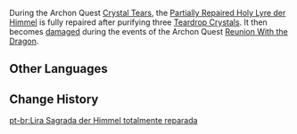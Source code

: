 {{Item Infobox
|id           = 100163
|type         = Quest Items
|description  = A treasure that once belonged to Barbatos, the Anemo Archon, which has been restored to full power. Even Dvalin may heed its call.
|source1      = Given upon completing [[Crystal Tears]]
}}
During the Archon Quest [[Crystal Tears]], the [[Partially Repaired Holy Lyre der Himmel]] is fully repaired after purifying three [[Teardrop Crystal]]s. It then becomes [[Damaged Holy Lyre der Himmel|damaged]] during the events of the Archon Quest [[Reunion With the Dragon]].
==Other Languages==
{{Other Languages|default_hidden = 1
|en      = Completely Repaired Holy Lyre der Himmel
|zhs     = 完全修复的天空之琴
|zhs_rm  = Wánquán Xiūfù de Tiānkōngzhīqín
|zht     = 完全修復的天空之琴
|zht_rm  = Wánquán Xiūfù de Tiānkōngzhīqín
|ja      = 完全修復された天空のライアー
|ja_rm   = Kanzen Shuufuku-sareta Tenkuu no Raiaa
|ko      = 완벽하게 복구된 천공의 하프
|ko_rm   = Wanbyeokhage Bokgudoen Cheongong-ui Hapeu
|es      = Der Himmel, la Lira Sagrada, reparada
|fr      = Himmel, la lyre sacrée (totalement réparée)
|ru      = Небесная лира
|th      = Completely repaired Holy Lyre der Himmel
|vi      = Hoàn Toàn Khôi Phục Đàn Thiên Không
|de      = Vollständig reparierte heilige Leier
|id      = Holy Lyre der Himmel yang Sudah Diperbaiki
|pt      = Lira Sagrada der Himmel totalmente reparada
}}

==Change History==
{{Change History|1.0}}
[[pt-br:Lira Sagrada der Himmel totalmente reparada]]